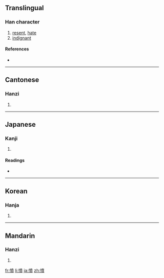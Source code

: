 {{also|愤}}
==Translingual==

===Han character===
{{Han char|rn=61|rad=心|as=12|sn=15|four=9408<sub>6</sub>|canj=心十廿金 (PJTC)}}

# [[resent]], [[hate]]
# [[indignant]]

====References====
* {{Han ref|kx=0403.190|dkj=11239|dj=0743.210|hdz=42352.110|uh=61A4|ud=24996|bh=BCAB|bd=48299}}

----

==Cantonese==

===Hanzi===
{{yue-hanzi|jyut=|y=fan5|sim=愤}}

# {{defn|Cantonese}}

----

==Japanese==

===Kanji===
{{ja-kanji|grade=c|rs=心12}}

# {{defn|Japanese}}

====Readings====
* {{ja-readings|on=[[ふん]] (fun)|kun=[[いきどおる]] (ikidooru), [[いきどおり]] (ikidoori)}}

----

==Korean==

===Hanja===
{{ko-hanja|hangeul=분|eumhun=|rv=bun|mr=pun|y=pun}}

# {{defn|Korean}}

----

==Mandarin==

===Hanzi===
{{cmn-hanzi|sim=愤|pin=[[fèn]] ([[fen4]]), [[liáo]] ([[liao2]])|wg=fen<sup>4</sup>, liao<sup>2</sup>}}

# {{defn|Mandarin}}

[[fr:憤]]
[[li:憤]]
[[ja:憤]]
[[zh:憤]]